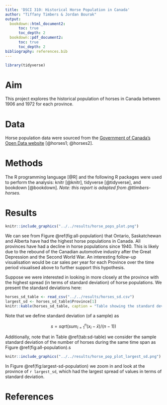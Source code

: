 ```yaml
---
title: 'DSCI 310: Historical Horse Population in Canada'
author: "Tiffany Timbers & Jordan Bourak"
output:
  bookdown::html_document2:
      toc: true
      toc_depth: 2
  bookdown::pdf_document2:
      toc: true
      toc_depth: 2
bibliography: references.bib
---
```



```r
library(tidyverse)
```

# Aim

This project explores the historical population of horses in Canada between 1906 and 1972 for each province.

# Data

Horse population data were sourced from the [Government of Canada's Open Data website](http://open.canada.ca/en/open-data) [@horses1; @horses2].

# Methods

The R programming language [@R] and the following R packages were used to perform the analysis: knitr [@knitr], tidyverse [@tidyverse], and bookdown [@bookdown]. *Note: this report is adapted from @ttimbers-horses.*

# Results

```r
knitr::include_graphics("../../results/horse_pops_plot.png")
```

We can see from Figure \@ref(fig:all-population) that Ontario, Saskatchewan and Alberta have had the highest horse populations in Canada. All provinces have had a decline in horse populations since 1940. This is likely due to the rebound of the Canadian automotive industry after the Great Depression and the Second World War. An interesting follow-up visualisation would be car sales per year for each Province over the time period visualised above to further support this hypothesis.

Suppose we were interested in looking in more closely at the province with the highest spread (in terms of standard deviation) of horse populations. We present the standard deviations here:

```r
horses_sd_table <- read_csv("../../results/horses_sd.csv")
largest_sd <- horses_sd_table$Province[1]
knitr::kable(horses_sd_table, caption = "Table showing the standard deviations of horses population in different provinces")
```

Note that we define standard deviation (of a sample) as

$$s = sqrt( sum_{i = 1}^n(x_i - \bar{x}) / (n-1))$$

Additionally, note that in Table \@ref(tab:sd-table) we consider the sample standard deviation of the number of horses during the same time span as Figure \@ref(fig:all-population).s

```r
knitr::include_graphics("../../results/horse_pop_plot_largest_sd.png")
```

In Figure \@ref(fig:largest-sd-population) we zoom in and look at the province of `r largest_sd`, which had the largest spread of values in terms of standard deviation.

# References
